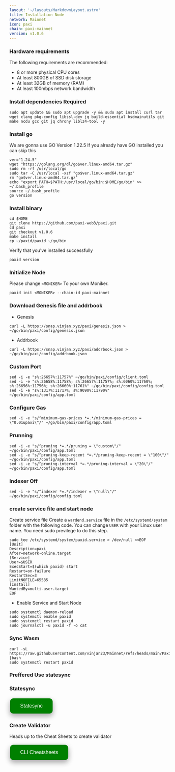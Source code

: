 ```yaml
---
layout: '~/layouts/MarkdownLayout.astro'
title: Installation Node
network: Mainnet
icon: paxi
chain: paxi-mainnet
version: v1.0.6
---
```


### Hardware requirements

The following requirements are recommended:

- 8 or more physical CPU cores
- At least 800GB of SSD disk storage
- At least 32GB of memory (RAM)
- At least 100mbps network bandwidth


### Install dependencies Required

```
sudo apt update && sudo apt upgrade -y && sudo apt install curl tar wget clang pkg-config libssl-dev jq build-essential bsdmainutils git make ncdu gcc git jq chrony liblz4-tool -y
```

### Install go

We are gonna use GO Version 1.22.5
If you already have GO installed you can skip this 

```
ver="1.24.5"
wget "https://golang.org/dl/go$ver.linux-amd64.tar.gz"
sudo rm -rf /usr/local/go
sudo tar -C /usr/local -xzf "go$ver.linux-amd64.tar.gz"
rm "go$ver.linux-amd64.tar.gz"
echo "export PATH=$PATH:/usr/local/go/bin:$HOME/go/bin" >> ~/.bash_profile
source ~/.bash_profile
go version
```


### Install binary
```
cd $HOME
git clone https://github.com/paxi-web3/paxi.git
cd paxi
git checkout v1.0.6
make install
cp ~/paxid/paxid ~/go/bin
```

Verify that you've installed successfully

```
paxid version
```

### Initialize Node

Please change `<MONIKER>` To your own Moniker.

```
paxid init <MONIKER> --chain-id paxi-mainnet
```

### Download Genesis file and addrbook

- Genesis

```
curl -L https://snap.vinjan.xyz/paxi/genesis.json > ~/go/bin/paxi/config/genesis.json
```

- Addrbook
```
curl -L https://snap.vinjan.xyz/paxi/addrbook.json > ~/go/bin/paxi/config/addrbook.json
```

### Custom Port
```
sed -i -e "s%:26657%:11757%" ~/go/bin/paxi/config/client.toml
sed -i -e "s%:26658%:11758%; s%:26657%:11757%; s%:6060%:11760%; s%:26656%:11756%; s%:26660%:11761%" ~/go/bin/paxi/config/config.toml
sed -i -e "s%:1317%:11717%; s%:9090%:11790%" ~/go/bin/paxi/config/app.toml
```

### Configure Gas
```
sed -i -e "s/^minimum-gas-prices *=.*/minimum-gas-prices = \"0.01upaxi\"/" ~/go/bin/paxi/config/app.toml
```

### Prunning
```
sed -i -e "s/^pruning *=.*/pruning = \"custom\"/" ~/go/bin/paxi/config/app.toml 
sed -i -e "s/^pruning-keep-recent *=.*/pruning-keep-recent = \"100\"/" ~/go/bin/paxi/config/app.toml
sed -i -e "s/^pruning-interval *=.*/pruning-interval = \"20\"/" ~/go/bin/paxi/config/app.toml
```

### Indexer Off
```
sed -i -e "s/^indexer *=.*/indexer = \"null\"/" ~/go/bin/paxi/config/config.toml
```

### create service file and start node

Create service file
Create a `wardend.service` file in the `/etc/systemd/system` folder with the following code. 
You can change `USER` with your Linux user name. You need sudo previlege to do this step.

```
sudo tee /etc/systemd/system/paxid.service > /dev/null <<EOF
[Unit]
Description=paxi
After=network-online.target
[Service]
User=$USER
ExecStart=$(which paxid) start
Restart=on-failure
RestartSec=3
LimitNOFILE=65535
[Install]
WantedBy=multi-user.target
EOF
```

- Enable Service and Start Node

```
sudo systemctl daemon-reload
sudo systemctl enable paxid
sudo systemctl restart paxid
sudo journalctl -u paxid -f -o cat
```
### Sync Wasm 
```
curl -sL https://raw.githubusercontent.com/vinjan23/Mainnet/refs/heads/main/Paxi/wasm |bash
sudo systemctl restart paxid
```

### Preffered Use statesync
### Statesync

<a href="https://service.vinjan.xyz/mainnet/paxi/statesync" target="_blank">
  <button style="background-color: green; border: none; color: white; padding: 15px 32px; text-align: center; text-decoration: none; display: inline-block; font-size: 16px; margin: 4px 2px; cursor: pointer; border-radius: 10px; box-shadow: 0 8px 16px 0 rgba(0,0,0,0.2), 0 6px 20px 0 rgba(0,0,0,0.19);" onmouseover="this.style.boxShadow='0 0 0 4px rgba(0,255,0,0.5)'" onmouseout="this.style.boxShadow='0 8px 16px 0 rgba(0,0,0,0.2), 0 6px 20px 0 rgba(0,0,0,0.19)'">Statesync</button>
</a>

### Create Validator

Heads up to the Cheat Sheets to create validator

<a href="https://service.vinjan.xyz/mainnety/paxi/cheat" target="_blank">
  <button style="background-color: green; border: none; color: white; padding: 15px 32px; text-align: center; text-decoration: none; display: inline-block; font-size: 16px; margin: 4px 2px; cursor: pointer; border-radius: 10px; box-shadow: 0 8px 16px 0 rgba(0,0,0,0.2), 0 6px 20px 0 rgba(0,0,0,0.19);" onmouseover="this.style.boxShadow='0 0 0 4px rgba(0,255,0,0.5)'" onmouseout="this.style.boxShadow='0 8px 16px 0 rgba(0,0,0,0.2), 0 6px 20px 0 rgba(0,0,0,0.19)'">CLI Cheatsheets</button>
</a>
